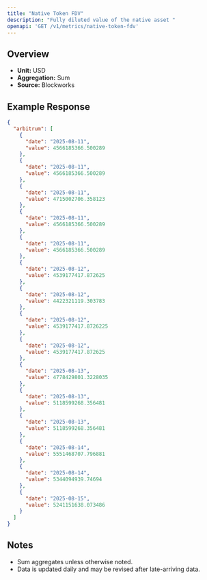 ```yaml
---
title: "Native Token FDV"
description: "Fully diluted value of the native asset "
openapi: 'GET /v1/metrics/native-token-fdv'
---
```


## Overview

- **Unit:** USD
- **Aggregation:** Sum
- **Source:** Blockworks

## Example Response

```json
{
  "arbitrum": [
    {
      "date": "2025-08-11",
      "value": 4566185366.500289
    },
    {
      "date": "2025-08-11",
      "value": 4566185366.500289
    },
    {
      "date": "2025-08-11",
      "value": 4715002706.358123
    },
    {
      "date": "2025-08-11",
      "value": 4566185366.500289
    },
    {
      "date": "2025-08-11",
      "value": 4566185366.500289
    },
    {
      "date": "2025-08-12",
      "value": 4539177417.872625
    },
    {
      "date": "2025-08-12",
      "value": 4422321119.303783
    },
    {
      "date": "2025-08-12",
      "value": 4539177417.8726225
    },
    {
      "date": "2025-08-12",
      "value": 4539177417.872625
    },
    {
      "date": "2025-08-13",
      "value": 4778429801.3228035
    },
    {
      "date": "2025-08-13",
      "value": 5118599268.356481
    },
    {
      "date": "2025-08-13",
      "value": 5118599268.356481
    },
    {
      "date": "2025-08-14",
      "value": 5551468707.796881
    },
    {
      "date": "2025-08-14",
      "value": 5344094939.74694
    },
    {
      "date": "2025-08-15",
      "value": 5241151638.073486
    }
  ]
}
```

## Notes
- Sum aggregates unless otherwise noted.
- Data is updated daily and may be revised after late-arriving data.
